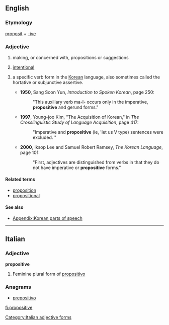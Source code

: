 ==English==

===Etymology===

[[proposit]] + [[-ive]]

===Adjective===
{{en-adj|-}}

# making, or concerned with, propositions or suggestions
# {{context|medicine|of a movement|lang=en}} [[intentional]]
# {{context|linguistics|Korean language|lang=en}} a specific verb form in the [[Korean]] language, also sometimes called the hortative or subjunctive assertive.
#* '''1950''', Sang Soon Yun, ''Introduction to Spoken Korean'', page 250:
#*: "This auxiliary verb ma-l- occurs only in the imperative, '''propositive''' and gerund forms."
#* '''1997''', Young-joo Kim, "The Acquisition of Korean," in ''The Crosslinguistic Study of Language Acquisition'', page 417:
#*: "Imperative and '''propositive''' (ie, 'let us V type) sentences were excluded. "
#* '''2000''', Iksop Lee and Samuel Robert Ramsey, ''The Korean Language'', page 101:
#*: "First, adjectives are distinguished from verbs in that they do not have imperative or '''propositive''' forms."

====Related terms====
* [[proposition]]
* [[propositional]]

====See also====
* [[Appendix:Korean parts of speech]]

----

==Italian==

===Adjective===
'''propositive''' {{g|f}}

# Feminine plural form of [[propositivo]]

===Anagrams===
* [[prepositivo#Italian|prepositivo]]

[[Category:Italian adjective forms]]

[[fi:propositive]]